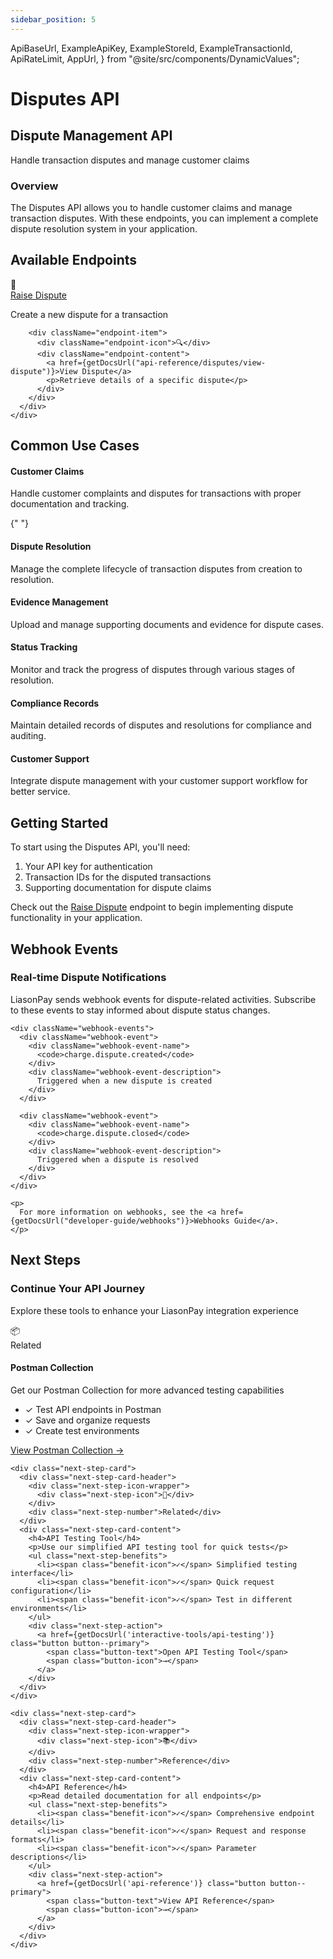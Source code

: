 ```yaml
---
sidebar_position: 5
---
```


  ApiBaseUrl,
  ExampleApiKey,
  ExampleStoreId,
  ExampleTransactionId,
  ApiRateLimit,
  AppUrl,
} from "@site/src/components/DynamicValues";

# Disputes API

<div className="explorer-header">
  <div className="explorer-header-content">
    <h2>Dispute Management API</h2>
    <p>Handle transaction disputes and manage customer claims</p>
  </div>
</div>

<div className="introduction-section">
  <div className="introduction-card">
    <h3>Overview</h3>
    <p>
      The Disputes API allows you to handle customer claims and manage
      transaction disputes. With these endpoints, you can implement a complete
      dispute resolution system in your application.
    </p>
  </div>
</div>

## Available Endpoints

<div className="endpoints-section">
  <div className="endpoints-card">
    <div className="endpoint-category">
      <div className="endpoint-list">
        <div className="endpoint-item">
          <div className="endpoint-icon">📝</div>
          <div className="endpoint-content">
            <a href={getDocsUrl("api-reference/disputes/raise-dispute")}>Raise Dispute</a>
            <p>Create a new dispute for a transaction</p>
          </div>
        </div>

        <div className="endpoint-item">
          <div className="endpoint-icon">🔍</div>
          <div className="endpoint-content">
            <a href={getDocsUrl("api-reference/disputes/view-dispute")}>View Dispute</a>
            <p>Retrieve details of a specific dispute</p>
          </div>
        </div>
      </div>
    </div>

  </div>
</div>

## Common Use Cases

<div className="use-cases-section">
  <div className="use-case-item">
    <h4>Customer Claims</h4>
    <p>Handle customer complaints and disputes for transactions with proper documentation and tracking.</p>
  </div>

{" "}

<div className="use-case-item">
  <h4>Dispute Resolution</h4>
  <p>
    Manage the complete lifecycle of transaction disputes from creation to
    resolution.
  </p>
</div>

  <div className="use-case-item">
    <h4>Evidence Management</h4>
    <p>Upload and manage supporting documents and evidence for dispute cases.</p>
  </div>
  
  <div className="use-case-item">
    <h4>Status Tracking</h4>
    <p>Monitor and track the progress of disputes through various stages of resolution.</p>
  </div>
  
  <div className="use-case-item">
    <h4>Compliance Records</h4>
    <p>Maintain detailed records of disputes and resolutions for compliance and auditing.</p>
  </div>
  
  <div className="use-case-item">
    <h4>Customer Support</h4>
    <p>Integrate dispute management with your customer support workflow for better service.</p>
  </div>
</div>

## Getting Started

To start using the Disputes API, you'll need:

1. Your API key for authentication
2. Transaction IDs for the disputed transactions
3. Supporting documentation for dispute claims

Check out the [Raise Dispute](/api-reference/disputes/raise-dispute) endpoint to begin implementing dispute functionality in your application.

## Webhook Events

<div className="webhook-section">
  <div className="webhook-card">
    <h3>Real-time Dispute Notifications</h3>
    <p>
      LiasonPay sends webhook events for dispute-related activities. Subscribe to these events to stay informed about dispute status changes.
    </p>

    <div className="webhook-events">
      <div className="webhook-event">
        <div className="webhook-event-name">
          <code>charge.dispute.created</code>
        </div>
        <div className="webhook-event-description">
          Triggered when a new dispute is created
        </div>
      </div>

      <div className="webhook-event">
        <div className="webhook-event-name">
          <code>charge.dispute.closed</code>
        </div>
        <div className="webhook-event-description">
          Triggered when a dispute is resolved
        </div>
      </div>
    </div>

    <p>
      For more information on webhooks, see the <a href={getDocsUrl("developer-guide/webhooks")}>Webhooks Guide</a>.
    </p>

  </div>
</div>

## Next Steps

<div class="next-steps-section">
  <div class="next-steps-header">
    <div class="next-steps-header-content">
      <h3>Continue Your API Journey</h3>
      <p>Explore these tools to enhance your LiasonPay integration experience</p>
    </div>
  </div>

  <div class="next-steps-grid">
    <div class="next-step-card">
      <div class="next-step-card-header">
        <div class="next-step-icon-wrapper">
          <div class="next-step-icon">📦</div>
        </div>
        <div class="next-step-number">Related</div>
      </div>
      <div class="next-step-card-content">
        <h4>Postman Collection</h4>
        <p>Get our Postman Collection for more advanced testing capabilities</p>
        <ul class="next-step-benefits">
          <li><span class="benefit-icon">✓</span> Test API endpoints in Postman</li>
          <li><span class="benefit-icon">✓</span> Save and organize requests</li>
          <li><span class="benefit-icon">✓</span> Create test environments</li>
        </ul>
        <div class="next-step-action">
          <a href={getDocsUrl('interactive-tools/postman-collection')} class="button button--primary">
            <span class="button-text">View Postman Collection</span>
            <span class="button-icon">→</span>
          </a>
        </div>
      </div>
    </div>

    <div class="next-step-card">
      <div class="next-step-card-header">
        <div class="next-step-icon-wrapper">
          <div class="next-step-icon">🧪</div>
        </div>
        <div class="next-step-number">Related</div>
      </div>
      <div class="next-step-card-content">
        <h4>API Testing Tool</h4>
        <p>Use our simplified API testing tool for quick tests</p>
        <ul class="next-step-benefits">
          <li><span class="benefit-icon">✓</span> Simplified testing interface</li>
          <li><span class="benefit-icon">✓</span> Quick request configuration</li>
          <li><span class="benefit-icon">✓</span> Test in different environments</li>
        </ul>
        <div class="next-step-action">
          <a href={getDocsUrl('interactive-tools/api-testing')} class="button button--primary">
            <span class="button-text">Open API Testing Tool</span>
            <span class="button-icon">→</span>
          </a>
        </div>
      </div>
    </div>

    <div class="next-step-card">
      <div class="next-step-card-header">
        <div class="next-step-icon-wrapper">
          <div class="next-step-icon">📚</div>
        </div>
        <div class="next-step-number">Reference</div>
      </div>
      <div class="next-step-card-content">
        <h4>API Reference</h4>
        <p>Read detailed documentation for all endpoints</p>
        <ul class="next-step-benefits">
          <li><span class="benefit-icon">✓</span> Comprehensive endpoint details</li>
          <li><span class="benefit-icon">✓</span> Request and response formats</li>
          <li><span class="benefit-icon">✓</span> Parameter descriptions</li>
        </ul>
        <div class="next-step-action">
          <a href={getDocsUrl('api-reference')} class="button button--primary">
            <span class="button-text">View API Reference</span>
            <span class="button-icon">→</span>
          </a>
        </div>
      </div>
    </div>

  </div>
</div>
